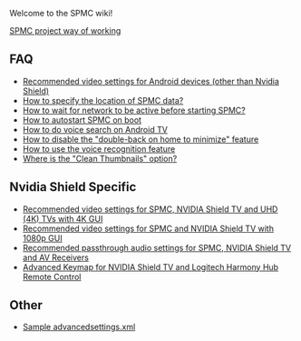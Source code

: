 Welcome to the SPMC wiki!

[[SPMC project way of working]]

== FAQ ==
* [[Recommended video settings for Android devices (other than Nvidia Shield)]]
* [[How to specify the location of SPMC data?]]
* [[How to wait for network to be active before starting SPMC?]]
* [[How to autostart SPMC on boot]]
* [[How to do voice search on Android TV]]
* [[How to disable the "double-back on home to minimize" feature]]
* [[How to use the voice recognition feature]]
* [[Where is the "Clean Thumbnails" option?]]

== Nvidia Shield Specific ==
* [[Recommended video settings for SPMC, NVIDIA Shield TV and UHD (4K) TVs with 4K GUI]]
* [[Recommended video settings for SPMC and NVIDIA Shield TV with 1080p GUI]]
* [[Recommended passthrough audio settings for SPMC, NVIDIA Shield TV and AV Receivers]]
* [[Advanced Keymap for NVIDIA Shield TV and Logitech Harmony Hub Remote Control]]

== Other ==
* [[Sample advancedsettings.xml]]